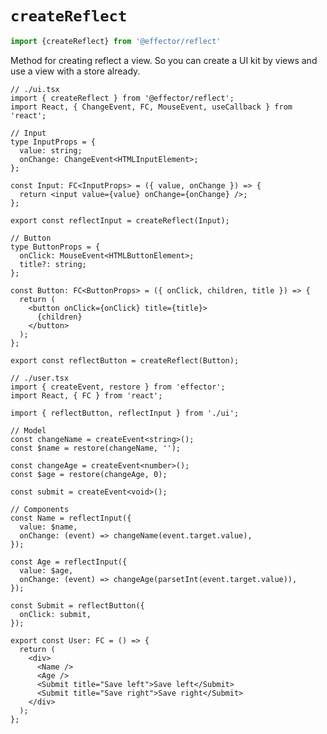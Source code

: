 
# `createReflect`

```ts
import {createReflect} from '@effector/reflect'
```

Method for creating reflect a view. So you can create a UI kit by views and use a view with a store already.

```tsx
// ./ui.tsx
import { createReflect } from '@effector/reflect';
import React, { ChangeEvent, FC, MouseEvent, useCallback } from 'react';

// Input
type InputProps = {
  value: string;
  onChange: ChangeEvent<HTMLInputElement>;
};

const Input: FC<InputProps> = ({ value, onChange }) => {
  return <input value={value} onChange={onChange} />;
};

export const reflectInput = createReflect(Input);

// Button
type ButtonProps = {
  onClick: MouseEvent<HTMLButtonElement>;
  title?: string;
};

const Button: FC<ButtonProps> = ({ onClick, children, title }) => {
  return (
    <button onClick={onClick} title={title}>
      {children}
    </button>
  );
};

export const reflectButton = createReflect(Button);
```

```tsx
// ./user.tsx
import { createEvent, restore } from 'effector';
import React, { FC } from 'react';

import { reflectButton, reflectInput } from './ui';

// Model
const changeName = createEvent<string>();
const $name = restore(changeName, '');

const changeAge = createEvent<number>();
const $age = restore(changeAge, 0);

const submit = createEvent<void>();

// Components
const Name = reflectInput({
  value: $name,
  onChange: (event) => changeName(event.target.value),
});

const Age = reflectInput({
  value: $age,
  onChange: (event) => changeAge(parsetInt(event.target.value)),
});

const Submit = reflectButton({
  onClick: submit,
});

export const User: FC = () => {
  return (
    <div>
      <Name />
      <Age />
      <Submit title="Save left">Save left</Submit>
      <Submit title="Save right">Save right</Submit>
    </div>
  );
};
```
